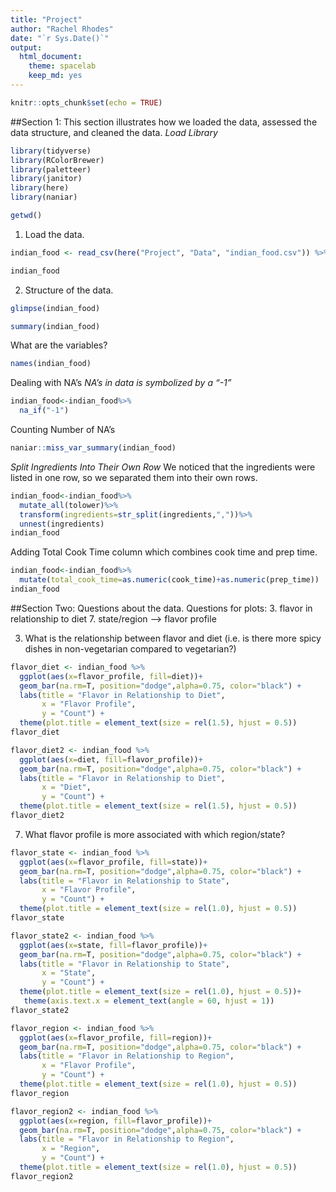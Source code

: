 ```yaml
---
title: "Project"
author: "Rachel Rhodes"
date: "`r Sys.Date()`"
output:
  html_document: 
    theme: spacelab
    keep_md: yes
---
```


```r
knitr::opts_chunk$set(echo = TRUE)
```

##Section 1:
This section illustrates how we loaded the data, assessed the data structure, and cleaned the data. 
_Load Library_
```r
library(tidyverse)
library(RColorBrewer)
library(paletteer)
library(janitor)
library(here)
library(naniar)
```

```r
getwd()
```

1. Load the data. 
```r
indian_food <- read_csv(here("Project", "Data", "indian_food.csv")) %>% janitor::clean_names()
```

```r
indian_food
```

2. Structure of the data. 
```r
glimpse(indian_food)
```

```r
summary(indian_food)
```

What are the variables? 
```r
names(indian_food)
```

Dealing with NA's
_NA's in data is symbolized by a "-1"_
```r
indian_food<-indian_food%>%
  na_if("-1")
```

Counting Number of NA's
```r
naniar::miss_var_summary(indian_food)
```

_Split Ingredients Into Their Own Row_
We noticed that the ingredients were listed in one row, so we separated them into their own rows. 
```r
indian_food<-indian_food%>%
  mutate_all(tolower)%>%
  transform(ingredients=str_split(ingredients,","))%>%
  unnest(ingredients)
indian_food
```
Adding Total Cook Time column which combines cook time and prep time. 
```r
indian_food<-indian_food%>%
  mutate(total_cook_time=as.numeric(cook_time)+as.numeric(prep_time))
indian_food
```

##Section Two: Questions about the data.
Questions for plots:
3. flavor in relationship to diet
7. state/region --> flavor profile

3. What is the relationship between flavor and diet (i.e. is there more spicy dishes in non-vegetarian compared to vegetarian?)

```r
flavor_diet <- indian_food %>% 
  ggplot(aes(x=flavor_profile, fill=diet))+
  geom_bar(na.rm=T, position="dodge",alpha=0.75, color="black") + 
  labs(title = "Flavor in Relationship to Diet",
       x = "Flavor Profile",
       y = "Count") +
  theme(plot.title = element_text(size = rel(1.5), hjust = 0.5))
flavor_diet
```

```r
flavor_diet2 <- indian_food %>% 
  ggplot(aes(x=diet, fill=flavor_profile))+
  geom_bar(na.rm=T, position="dodge",alpha=0.75, color="black") +
  labs(title = "Flavor in Relationship to Diet",
       x = "Diet",
       y = "Count") +
  theme(plot.title = element_text(size = rel(1.5), hjust = 0.5))
flavor_diet2
```

7. What flavor profile is more associated with which region/state?

```r
flavor_state <- indian_food %>% 
  ggplot(aes(x=flavor_profile, fill=state))+
  geom_bar(na.rm=T, position="dodge",alpha=0.75, color="black") +
  labs(title = "Flavor in Relationship to State",
       x = "Flavor Profile",
       y = "Count") +
  theme(plot.title = element_text(size = rel(1.0), hjust = 0.5))
flavor_state
```


```r
flavor_state2 <- indian_food %>% 
  ggplot(aes(x=state, fill=flavor_profile))+
  geom_bar(na.rm=T, position="dodge",alpha=0.75, color="black") +
  labs(title = "Flavor in Relationship to State",
       x = "State",
       y = "Count") +
  theme(plot.title = element_text(size = rel(1.0), hjust = 0.5))+
   theme(axis.text.x = element_text(angle = 60, hjust = 1)) 
flavor_state2
```

```r
flavor_region <- indian_food %>% 
  ggplot(aes(x=flavor_profile, fill=region))+
  geom_bar(na.rm=T, position="dodge",alpha=0.75, color="black") +
  labs(title = "Flavor in Relationship to Region",
       x = "Flavor Profile",
       y = "Count") +
  theme(plot.title = element_text(size = rel(1.0), hjust = 0.5))
flavor_region
```

```r
flavor_region2 <- indian_food %>% 
  ggplot(aes(x=region, fill=flavor_profile))+
  geom_bar(na.rm=T, position="dodge",alpha=0.75, color="black") +
  labs(title = "Flavor in Relationship to Region",
       x = "Region",
       y = "Count") +
  theme(plot.title = element_text(size = rel(1.0), hjust = 0.5))
flavor_region2
```
